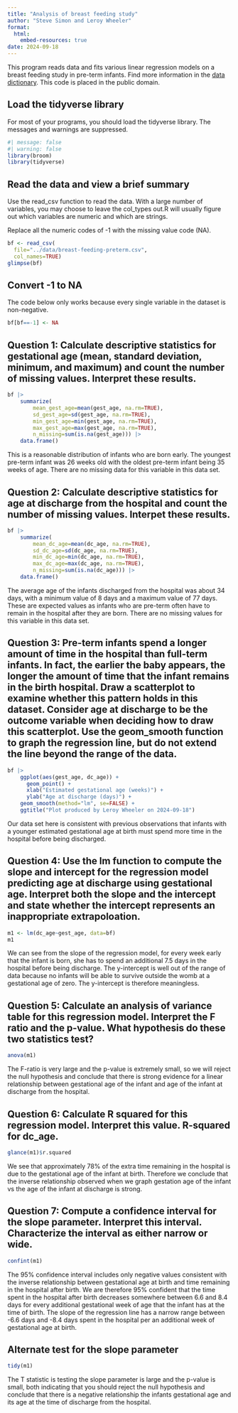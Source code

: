 ```yaml
---
title: "Analysis of breast feeding study"
author: "Steve Simon and Leroy Wheeler"
format: 
  html:
    embed-resources: true
date: 2024-09-18
---
```


This program reads data and fits various linear regression models on a breast feeding study in pre-term infants.  Find more information in the [data dictionary][dd]. This code is placed in the public domain.

[dd]: https://raw.githubusercontent.com/pmean/datasets/master/breast-feeding-preterm.yaml

## Load the tidyverse library

For most of your programs, you should load the tidyverse library. The messages and warnings are suppressed.

```r
#| message: false
#| warning: false
library(broom)
library(tidyverse)
```

## Read the data and view a brief summary

Use the read_csv function to read the data. With a large number of variables, you may choose to leave the col_types out.R will usually figure out which variables are numeric and which are strings.

Replace all the numeric codes of -1 with the missing value code (NA).

```r
bf <- read_csv(
  file="../data/breast-feeding-preterm.csv",
  col_names=TRUE)
glimpse(bf)
```

## Convert -1 to NA

The code below only works because every single variable in the dataset is non-negative.

```r
bf[bf==-1] <- NA
```

## Question 1: Calculate descriptive statistics for gestational age (mean, standard deviation, minimum, and maximum) and count the number of missing values. Interpret these results.

```r
bf |>
	summarize(
		mean_gest_age=mean(gest_age, na.rm=TRUE),
		sd_gest_age=sd(gest_age, na.rm=TRUE),
		min_gest_age=min(gest_age, na.rm=TRUE),
		max_gest_age=max(gest_age, na.rm=TRUE),
		n_missing=sum(is.na(gest_age))) |>
	data.frame()
```

This is a reasonable distribution of infants who are born early. The youngest pre-term infant was 26 weeks old with the oldest pre-term infant being 35 weeks of age.  There are no missing data for this variable in this data set.

## Question 2: Calculate descriptive statistics for age at discharge from the hospital and count the number of missing values. Interpet these results.

```r
bf |>
	summarize(
		mean_dc_age=mean(dc_age, na.rm=TRUE),
		sd_dc_age=sd(dc_age, na.rm=TRUE),
		min_dc_age=min(dc_age, na.rm=TRUE),
		max_dc_age=max(dc_age, na.rm=TRUE),
		n_missing=sum(is.na(dc_age))) |>
	data.frame()
```
The average age of the infants discharged from the hospital was about 34 days, with a minimum value of 8 days and a maximum value of 77 days. These are expected values as infants who are pre-term often have to remain in the hospital after they are born. There are no missing values for this variable in this data set.


## Question 3: Pre-term infants spend a longer amount of time in the hospital than full-term infants. In fact, the earlier the baby appears, the longer the amount of time that the infant remains in the birth hospital. Draw a scatterplot to examine whether this pattern holds in this dataset. Consider age at discharge to be the outcome variable when deciding how to draw this scatterplot. Use the geom_smooth function to graph the regression line, but do not extend the line beyond the range of the data.

```r
bf |>
	ggplot(aes(gest_age, dc_age)) +
	  geom_point() +
	  xlab("Estimated gestational age (weeks)") +
	  ylab("Age at discharge (days)") +
    geom_smooth(method="lm", se=FALSE) +
    ggtitle("Plot produced by Leroy Wheeler on 2024-09-18")
```

Our data set here is consistent with previous observations that infants with a younger estimated gestational age at birth must spend more time in the hospital before being discharged.  


## Question 4: Use the lm function to compute the slope and intercept for the regression model predicting age at discharge using gestational age. Interpret both the slope and the intercept and state whether the intercept represents an inappropriate extrapoloation.


```r
m1 <- lm(dc_age~gest_age, data=bf)
m1
```
We can see from the slope of the regression model, for every week early that the infant is born, she has to spend an additional 7.5 days in the hospital before being discharge.  The y-intercept is well out of the range of data because no infants will be able to survive outside the womb at a gestational age of zero.  The y-intercept is therefore meaningless.

## Question 5: Calculate an analysis of variance table for this regression model. Interpret the F ratio and the p-value. What hypothesis do these two statistics test?

```r
anova(m1)
```

The F-ratio is very large and the p-value is extremely small, so we will reject the null hypothesis and conclude that there is strong evidence for a linear relationship between gestational age of the infant and age of the infant at discharge from the hospital.


## Question 6: Calculate R squared for this regression model. Interpret this value. R-squared for dc_age.

```r
glance(m1)$r.squared
```

We see that approximately 78% of the extra time remaining in the hospital is due to the gestational age of the infant at birth.  Therefore we conclude that the inverse relationship observed when we graph gestation age of the infant vs the age of the infant at discharge is strong.

## Question 7: Compute a confidence interval for the slope parameter. Interpret this interval. Characterize the interval as either narrow or wide.

```r
confint(m1)
```

The 95% confidence interval includes only negative values consistent with the inverse relationship between gestational age at birth and time remaining in the hospital after birth.  We are therefore 95% confident that the time spent in the hospital after birth decreases somewhere between 6.6 and 8.4 days for every additional gestational week of age that the infant has at the time of birth. The slope of the regression line has a narrow range between -6.6 days and -8.4 days spent in the hospital per an additional week of gestational age at birth.

## Alternate test for the slope parameter

```r
tidy(m1)
```

The T statistic is testing the slope parameter is large and the p-value is small, both indicating that you should reject the null hypothesis and conclude that there is a negative relationship the infants gestational age and its age at the time of discharge from the hospital.
